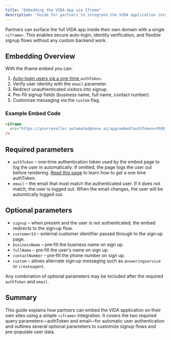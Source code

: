 ```yaml
---
title: "Embedding the VIDA App via Iframe"
description: "Guide for partners to integrate the VIDA application into their websites using an iframe."
---
```


Partners can surface the full VIDA app inside their own domain with a single `<iframe>`. This enables secure auto-login, identity verification, and flexible signup flows without any custom backend work.

## Embedding Overview

With the iframe embed you can:

1. [Auto-login users via a one-time ](https://vida.io/docs/api-reference/authorization/generate-one-time-auth-token)`authToken`.
2. Verify user identity with the `email` parameter.
3. Redirect unauthenticated visitors into signup.
4. Pre-fill signup fields (business name, full name, contact number).
5. Customize messaging via the `custom` flag.

### Example Embed Code

```html
<iframe
  src="https://yourreseller.automatedphone.ai/app/embed?authToken=YOUR_TOKEN&email=user@example.com"
/>
```

## Required parameters

- `authToken` – one‑time authentication token used by the embed page to log the user in automatically. If omitted, the page logs the user out before rendering. [Read this page](https://vida.io/docs/api-reference/authorization/generate-one-time-auth-token) to learn how to get a one time authToken.
- `email` – the email that must match the authenticated user. If it does not match, the user is logged out. When the email changes, the user will be automtically logged out.

## Optional parameters

- `signup` – when present and the user is not authenticated, the embed redirects to the sign‑up flow.
- `customerId` – external customer identifier passed through to the sign‑up page.
- `businessName` – pre‑fill the business name on sign up.
- `fullName` – pre‑fill the user's name on sign up.
- `contactNumber` – pre‑fill the phone number on sign up.
- `custom` – allows alternate sign‑up messaging such as `answeringservice` or `createagent`.

Any combination of optional parameters may be included after the required `authToken` and `email`.

## Summary

This guide explains how partners can embed the VIDA application on their own sites using a simple `<iframe>` integration. It covers the two required query parameters—authToken and email—for automatic user authentication and outlines several optional parameters to customize signup flows and pre-populate user data.